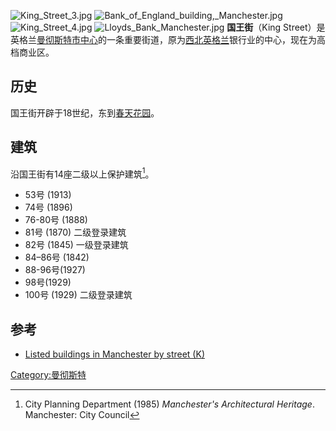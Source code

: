 [[File:King_Street_3.jpg|thumb]]
[[File:Bank_of_England_building,_Manchester.jpg|thumb]]
[[File:King_Street_4.jpg|thumb]]
[[File:Lloyds_Bank_Manchester.jpg|thumb]]
'''国王街'''（King Street）是英格兰[[曼彻斯特市中心|曼彻斯特市中心]]的一条重要街道，原为[[西北英格兰|西北英格兰]]银行业的中心，现在为高档商业区。

==历史==
国王街开辟于18世纪，东到[[春天花园|春天花园]]。 

==建筑==
沿国王街有14座二级以上保护建筑<ref>City Planning Department (1985) ''Manchester's Architectural Heritage''. Manchester: City Council</ref>。
*53号 (1913)
*74号 (1896)
*76-80号 (1888)
*81号 (1870) 二级登录建筑
*82号 (1845) 一级登录建筑
*84–86号 (1842)
*88-96号(1927)
*98号(1929)
*100号 (1929) 二级登录建筑

==参考==
{{reflist}}
*[http://www.manchester.gov.uk/info/514/listed_buildings_register/1908/a-z_of_listed_buildings_in_manchester/10 Listed buildings in Manchester by street (K)]{{Wayback|url=http://www.manchester.gov.uk/info/514/listed_buildings_register/1908/a-z_of_listed_buildings_in_manchester/10 |date=20170319162546 }}

{{coord|53.48118|N|2.24582|W|type:landmark_region:GB|display=title}}
[[Category:曼彻斯特|Category:曼彻斯特]]
{{uK-stub}}